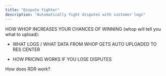 ```yaml
---
title: "Dispute fighter"
description: "Automatically fight disputes with customer logs"
---
```


HOW WHOP INCREASES YOUR CHANCES OF WINNING (whop will tell you what to upload):
- WHAT LOGS / WHAT DATA FROM WHOP GETS AUTO UPLOADED TO RES CENTER

- HOW PRICING WORKS IF YOU LOSE DISPUTES

How does RDR work?